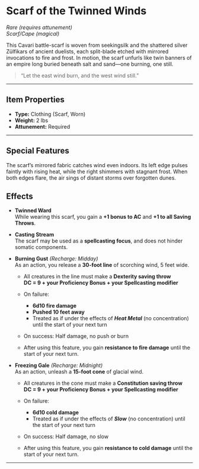 # Scarf of the Twinned Winds

_Rare (requires attunement)_  
_Scarf/Cape (magical)_

This Cavari battle-scarf is woven from seekingsilk and the shattered silver Zülfikars of ancient duelists, each split-blade etched with mirrored invocations to fire and frost. In motion, the scarf unfurls like twin banners of an empire long buried beneath salt and sand—one burning, one still.

> “Let the east wind burn, and the west wind still.”

---

## Item Properties

- **Type:** Clothing (Scarf, Worn)
- **Weight:** 2 lbs
- **Attunement:** Required

---

## Special Features

The scarf’s mirrored fabric catches wind even indoors. Its left edge pulses faintly with rising heat, while the right shimmers with stagnant frost. When both edges flare, the air sings of distant storms over forgotten dunes.

## Effects

- **Twinned Ward**  
  While wearing this scarf, you gain a **+1 bonus to AC** and **+1 to all Saving Throws**.

- **Casting Stream**  
  The scarf may be used as a **spellcasting focus**, and does not hinder somatic components.

- **Burning Gust** _(Recharge: Midday)_  
  As an action, you release a **30-foot line** of scorching wind, 5 feet wide.

  - All creatures in the line must make a **Dexterity saving throw**  
    **DC = 9 + your Proficiency Bonus + your Spellcasting modifier**

  - On failure:

    - **6d10 fire damage**
    - **Pushed 10 feet away**
    - Treated as if under the effects of **_Heat Metal_** (no concentration) until the start of your next turn

  - On success: Half damage, no push or burn

  - After using this feature, you gain **resistance to fire damage** until the start of your next turn.

- **Freezing Gale** _(Recharge: Midnight)_  
  As an action, unleash a **15-foot cone** of glacial wind.

  - All creatures in the cone must make a **Constitution saving throw**  
    **DC = 9 + your Proficiency Bonus + your Spellcasting modifier**

  - On failure:

    - **6d10 cold damage**
    - Treated as if under the effects of **_Slow_** (no concentration) until the start of your next turn

  - On success: Half damage, no slow

  - After using this feature, you gain **resistance to cold damage** until the start of your next turn.

---
